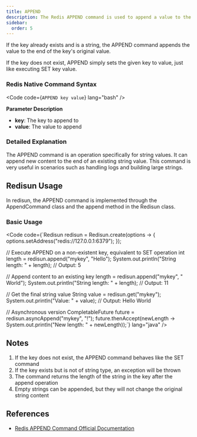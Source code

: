 ```yaml
---
title: APPEND
description: The Redis APPEND command is used to append a value to the end of the string value of a specified key.
sidebar:
  order: 5
---
```



If the key already exists and is a string, the APPEND command appends the value to the end of the key's original value.

If the key does not exist, APPEND simply sets the given key to value, just like executing SET key value.

### Redis Native Command Syntax

<Code code={`APPEND key value`} lang="bash" />

**Parameter Description**

- **key**: The key to append to
- **value**: The value to append

### Detailed Explanation

The APPEND command is an operation specifically for string values. It can append new content to the end of an existing string value. This command is very useful in scenarios such as handling logs and building large strings.

## Redisun Usage

In redisun, the APPEND command is implemented through the AppendCommand class and the append method in the Redisun class.

### Basic Usage

<Code code={`Redisun redisun = Redisun.create(options -> {
    options.setAddress("redis://127.0.0.1:6379");
});

// Execute APPEND on a non-existent key, equivalent to SET operation
int length = redisun.append("mykey", "Hello");
System.out.println("String length: " + length); // Output: 5

// Append content to an existing key
length = redisun.append("mykey", " World");
System.out.println("String length: " + length); // Output: 11

// Get the final string value
String value = redisun.get("mykey");
System.out.println("Value: " + value); // Output: Hello World

// Asynchronous version
CompletableFuture<Integer> future = redisun.asyncAppend("mykey", "!");
future.thenAccept(newLength -> System.out.println("New length: " + newLength));`} lang="java" />

## Notes

1. If the key does not exist, the APPEND command behaves like the SET command
2. If the key exists but is not of string type, an exception will be thrown
3. The command returns the length of the string in the key after the append operation
4. Empty strings can be appended, but they will not change the original string content

## References

- [Redis APPEND Command Official Documentation](https://redis.io/commands/append/)